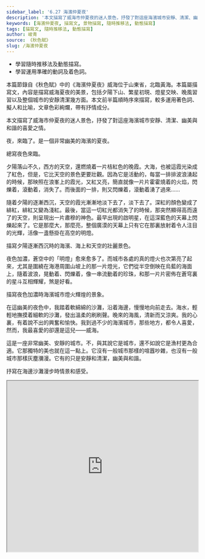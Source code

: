 ```yaml
---
sidebar_label: '6.27 海濱仲夏夜'
description: '本文描寫了威海市仲夏夜的迷人景色，抒發了對這座海濱城市安靜、清潔、幽美與和諧的喜愛之情。'
keywords: [海濱仲夏夜, 描寫文, 景物描寫, 隨時推移法, 動態描寫]
tags: [描寫文, 隨時推移法, 動態描寫]
author: 峻青
source: 《秋色賦》
slug: /海濱仲夏夜
---
```


<YouWillLearn>

- 學習隨時推移法及動態描寫。
- 學習運用準確的動詞及着色詞。

</YouWillLearn>

<Intro>

本篇節錄自《秋色賦》中的《海濱仲夏夜》威海位于山東省，北臨黃海。本篇屬描寫文，內容是描寫威海夏夜的美景，包括夕陽下山、繁星初現、燈星交映、晚風習習以及整個城市的安靜清潔幾方面。本文前半篇順時序來描寫，較多運用著色詞、擬人和比喻，文章色彩絢爛，帶有抒情成分。

</Intro>

<MainText>

<Commentary type="button" group='remark' label="段旨" />

<div className="main prose">

<Commentary type="text" group="remark"><Remark title="主旨">本文描寫了威海市仲夏夜的迷人景色，抒發了對這座海濱城市安靜、清潔、幽美與和諧的喜愛之情。</Remark></Commentary>

夜，來臨了。是一個非常幽美的海濱的夏夜。

<Commentary type="text" group="remark"><Remark title="段旨">總寫夜色來臨。</Remark></Commentary>

夕陽落山不久，西方的天空，還燃燒着一片桔紅色的晚霞。大海，也被這霞光染成了紅色，但是，它比天空的景色更要壯觀。因為它是活動的，每當一排排波浪湧起的時候，那映照在浪峯上的霞光，又紅又亮，簡直就像一片片<Annotate title="閃亮。">霍霍</Annotate>燒着的火焰，<Annotate title="光線不定的樣子。">閃爍</Annotate>着，滾動着，消失了。而後面的一排，則又閃爍着，滾動着湧了過來……

隨着夕陽的逐漸西沉，天空的霞光漸漸地淡下去了，淡下去了。深紅的顏色變成了<Annotate title="鮮紅。">緋紅</Annotate>，緋紅又變為淺紅。最後，當這一切紅光都消失了的時候，那突然顯得高而遠了的天空，則呈現出一片<Annotate title="嚴肅莊重。穆，恭敬。">肅穆</Annotate>的神色。最早出現的啟明星，在這深藍色的天幕上閃爍起來了。它是那麼大，那麼亮，整個<Annotate title="廣大空曠。">廣漠</Annotate>的天幕上只有它在那裏放射着令人注目的光輝，活像一盞懸掛在高空的明燈。

<Commentary type="text" group="remark"><Remark title="段旨">描寫夕陽逐漸西沉時的海濱、海上和天空的壯麗景色。</Remark></Commentary>

夜色加濃，蒼空中的「明燈」愈來愈多了。而城市各處的真的燈火也<Annotate title="依次。">次第</Annotate>亮了起來，尤其是圍繞在海港周圍山坡上的那一片燈光，它們從半空倒映在烏藍的海面上，隨着波浪，晃動着、閃爍着，像一串流動着的珍珠，和那一片片密佈在<Annotate title="天空。蒼：青色的。">蒼穹</Annotate>裏的星斗互相輝耀，煞是好看。

<Commentary type="text" group="remark"><Remark title="段旨">描寫夜色加濃時海濱城市燈火輝煌的景象。</Remark></Commentary>

在這幽美的夜色中，我踏着軟綿綿的沙灘，沿着海邊，慢慢地向前走去。海水，輕輕地撫摸着細軟的沙灘，發出溫柔的刷刷聲。晚來的海風，清新而又涼爽。我的心裏，有着說不出的興奮和愉快。我到過不少的海濱城市，那些地方，都令人喜愛，然而，我最喜愛的卻還是這兒——威海。

這是一座非常幽美、安靜的城市。不，與其說它是城市，還不如說它是漁村更為合適。它那獨特的美也就在這一點上。它沒有一般城市那樣的<Annotate title="喧譁吵鬧。">喧囂</Annotate>吵雜，也沒有一般城市那樣灰塵<Annotate title="遍布、滿布。">瀰漫</Annotate>。它有的只是安靜和清潔，幽美與和諧。

<Commentary type="text" group="remark"><Remark title="段旨">抒寫在海邊沙灘漫步時情景和感受。</Remark></Commentary>

</div>

</MainText>

<iframe 
    src="https://www.google.com/maps/embed?pb=!1m18!1m12!1m3!1d2110.0565332948986!2d122.12787519400264!3d37.4972712!2m3!1f0!2f0!3f0!3m2!1i1024!2i768!4f13.1!3m3!1m2!1s0x359ae8dffc3bf803%3A0x2286061132f1d077!2sXingfu%20Park!5e1!3m2!1sen!2shk!4v1653028153930!5m2!1sen!2shk" 
    width='100%'
    height='450'
    style={{ border: 0 }}
    allowFullScreen
    loading='lazy'
/>

<Dictionary>

1. 仲夏：夏季中的第二個月，即農曆五月。
2. 霍霍：閃亮。
3. 閃爍：光線不定的樣子。
4. <span style={{color:'#DC143C'}}>緋紅：鮮紅。</span>
5. 肅穆：嚴肅莊重。穆，恭敬。
6. 廣漠：廣大空曠。
7. 次第：依次。
8. 蒼穹：天空。蒼：青色的。
9. 喧囂：喧譁吵鬧。
10. 瀰漫：遍布、滿布。

</Dictionary>

<DeepDive title="本文如何運用隨時推移法來描寫海濱夜景？">
<table>
  <thead>
    <tr>
      <th>觀察時間</th>
      <th>視線角度及方法</th>
      <th>觀察景色</th>
      <th>具體景色描寫</th>
    </tr>
  </thead>
  <tbody>
    <tr>
      <th rowSpan='2'>夕陽落山不久</th>
      <td>仰視 /遠望（天空）</td>
      <td rowSpan='2'>霞光</td>
      <td>天空中燃燒一片橘紅色的晚霞</td>
    </tr>
    <tr>
      <td>平視/遠望（海面）</td>
      <td>海峰上：像燃燒的火焰。晚霞映照海面，景色壯觀（著重寫海面）</td>
    </tr>
    <tr>
      <th>夕陽逐漸西沉</th>
      <td>仰視 /遠望（天空）</td>
      <td>霞光</td>
      <td>
        天空中（顏色的轉變）：深紅的顏色變成緋紅色，緋紅又變成淺紅色，最後一切紅光都消失。當霞光消失時，啟明星出現，使天幕放射光輝（著重寫天空）
      </td>
    </tr>
    <tr>
      <th rowSpan='2'>夜色加濃時</th>
      <td>仰視 /遠望（天空）</td>
      <td>啟明星</td>
      <td>蒼空中的明燈越來越多</td>
    </tr>
    <tr>
      <td>平視/遠望（海面）</td>
      <td>燈光</td>
      <td>
        各處的燈火亮起來，倒映在烏藍凡海面上，像流動的珍珠。各處燈火和蒼穹的星年互相輝耀，景色璀璨迷人（著重寫燈火）
      </td>
    </tr>
  </tbody>
</table>
</DeepDive>

<Note title="着色詞">

本文的第二至四段運用了不同的着色詞描寫威海的美景，包括：橘紅色、紅色、深紅、緋紅、淺紅、深藍色、烏藍。

運用這些着色詞能豐富文章的色彩，傳神地表達出環境和氣氛，令描寫更清晰、形象。

</Note>

<Biography>

  　　**峻青（1922 – 2019）**，原名孫俊卿，山東海陽人，是一位自學成名的作家。主要作有短篇小說《黎明的河邊》、長篇小說《海嘯》、散文集《秋色賦》等。他的散文，色彩濃郁，擅長在如畫的景色描繪中寄託熾熱的情感。

</Biography>


<Challenges>

<ChallengeItem label='評估練習'>

<Quiz href="https://docs.google.com/forms/d/1ITf2QjSTYpVvG4sOmg7I2eX8K4JwIlUaG-dwJ0ybx3g/copy" />

<Solution>

<QuizAnswers />

</Solution>

</ChallengeItem>

<ChallengeItem label='課文問答'>

<Tabs>

<TabItem value="內容討論" default>

1. 作者描寫夕陽落山不久，晚霞和海水的景色怎樣？

    <Task>

    作者描寫夕陽落山不久，晚霞是桔紅色的，像在燃燒著。映著晚霞的海水是壯觀的，因為它是活動的，浪峰上的霞光像一片片霍霍燃燒的火焰，在閃爍，在滾動，而且一排排的湧過來。

    </Task>

2.  晚霞消失後，海濱的景色變成怎樣？

    <Task>

    晚霞消失後，天空變得高而遠，呈現出一片肅穆的神色。最早出現的啟明星，在深藍色的天幕上閃爍，像一盞懸掛在高空的明燈。

    </Task>

3.  威海夜裏，燈光和星光互相輝映的景象是怎樣的？

    <Task>

    威海夜裏，天空的星星越來越多。城市各處的燈光，也逐漸亮了起來，尤其是圍繞在海港周圍山坡上的那一片燈光，從半空倒映在烏藍的海面上，隨著波浪晃動和閃爍。天上的星、地上的燈和海裏的燈影，互相輝耀。

    </Task>

4.  夜裏在沙灘上散步，會有甚麼感覺？

    <Task>

    夜裏在沙灘上散步，可以聽到海浪沖上沙灘所發出的刷刷的聲音，感受到清新而又涼爽的海風。

    </Task>

5.  作者怎樣描寫威海的「安靜和清潔」？

    <Task>

    (1) 安靜：作者說威海像是漁村，因為它沒有一般城市那樣的喧囂吵雜。

    (2) 清潔：他說威海沒有一般城市那樣灰塵瀰漫，它的空氣清新得像用甚麼過濾過似的，沒有一星灰塵，嗅起來也是香噴噴甜絲絲的。而天空也像用水抹洗過似的，一塵不染。即使下雨的時候，也使人感到清爽舒暢，而不像江南的黃梅天那樣使人煩躁、沈悶。

    </Task>
    
6.  香港有美麗的海灘景色嗎？怎樣才能保持海灘的安靜和清潔？

    <Task>

    (1) 香港四面環海，無論港島、九龍或新界，都有很美麗的海灘景色。
    
    (2) 要保持海灘的安靜和清潔，必須減少製造噪音：如不要在海灘上喧嘩，不要把帶到海灘上的收音機、唱機開得很響亮；也不要隨意弄污海灘，不要隨地拋棄垃圾。當然，我們還要全面保護環境，如限制各類污水流入海裏，才能徹底保持海灘的美麗。

    </Task>

7.  作者主要從哪幾方面來寫威海海濱仲夏夜的景色？

    <Task>

    作者主要從下面幾方面來寫威海海濱仲夏夜的景色：

    (1) 夕陽下山後的晚霞。

    (2) 被晚霞染紅了的海面和海浪。

    (3) 晚霞消失後深藍的天幕和天空上的星星。

    (4) 城市各處的燈光。

    (5) 細軟的沙灘和晚來的海風。

    </Task>

</TabItem>

<TabItem value="作法討論">

1.  文中有許多著色詞，試把它們摘錄出來。運用著色詞有甚麼效果？

    <Task>

    (1) 文中的著色詞：桔紅、紅、深紅、緋紅、淺紅、深藍、烏藍、碧藍。

    (2) 多運用著色詞可使文章色彩豐富絢爛。

    </Task>

2.  顏色可分為冷色調和暖色調兩類，文中第二段選用甚麼色調來寫？第三段選用甚麼色調來寫？試加以說明。不同色調帶來怎樣不同的效果？

    <Task>

    (1) 第二段選用了「桔紅」、「紅」、「又紅又亮」、「像一片片霍霍燃燒著的火焰」等暖色調的詞語。

    (2) 第三段寫霞光漸漸地淡下去，一切紅光都消失了，天空上的顏色由一片深藍所取代，這裏轉用冷色調。

    (3) 暖色調給人熱情、溫暖、興奮、熱鬧等感覺；冷色調給人肅穆、清涼、冷靜、安寧等感覺。

    </Task>

<!-- 3.  人有各種感覺，例如嗅覺、視覺、觸覺等。在以下的句子中，作者要求讀者用甚麼感覺去體會威海的「安靜和清潔，幽美與和諧」？

   (1) 瞧，它的空氣是多麼清新，簡直像用甚麼過濾過似的，一星灰塵都沒有，不信，你用鼻子嗅一嗅，香噴噴地甜絲絲地，既清新而又涼爽。

   (2) 還有，那明淨的天空，碧藍碧藍的，像用水抹洗過似的，一塵不染。

   (3) 即使在下雨的時候，也使人感到清爽舒暢，而不像江南的黃梅天那樣使人煩躁、沈悶。

    <Task>

    (1) 嗅覺。
    
    (2) 視覺。

    (3) 觸覺。

    </Task> -->

3.  這是一篇描寫文、抒情文還是議論文？何以見得？

    <Task>

    本文主要是描寫威海夏夜的美景，包括夕陽下山、繁星初現、燈星交映、晚風習習以及威海的安靜和清潔，所以是一篇描寫文。

    </Task>

</TabItem>

</Tabs>

<NoSolution />

</ChallengeItem>

</Challenges>
